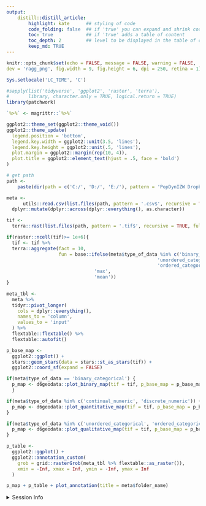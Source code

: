 ```yaml
---
output:
    distill::distill_article:
        highlight: kate      ## styling of code
        code_folding: false  ## if 'true' you can expand and shrink code chunks
        toc: true            ## if 'true' adds a table of content
        toc_depth: 2         ## level to be displayed in the table of content
        keep_md: TRUE
---
```




```r
knitr::opts_chunk$set(echo = FALSE, message = FALSE, warning = FALSE,
dev = 'ragg_png', fig.width = 9, fig.height = 6, dpi = 250, retina = 1)

Sys.setlocale('LC_TIME', 'C')

#sapply(list('tidyverse', 'ggplot2', 'raster', 'terra'),
#       library, character.only = TRUE, logical.return = TRUE)
library(patchwork)

`%>%` <- magrittr::`%>%`

ggplot2::theme_set(ggplot2::theme_void())
ggplot2::theme_update(
  legend.position = 'bottom',
  legend.key.width = ggplot2::unit(3.5, 'lines'),
  legend.key.height = ggplot2::unit(.5, 'lines'),
  plot.margin = ggplot2::margin(rep(10, 4)),
  plot.title = ggplot2::element_text(hjust = .5, face = 'bold')
)
```



```r

# get path
path <-
    paste(dir(path = c('C:/', 'D:/', 'E:/'), pattern = 'PopDynIZW Dropbox$', recursive = T, include.dirs = T, full.names = T)[1],'GeoData/data-proc/berlin/motorways_berlin_2022_100m_03035_tif', sep = '/')

meta <-
      utils::read.csv(list.files(path, pattern = '.csv$', recursive = TRUE, full.names = TRUE)) %>%
  dplyr::mutate(dplyr::across(dplyr::everything(), as.character))

tif <-
  terra::rast(list.files(path, pattern = '.tif$', recursive = TRUE, full.names = TRUE))

if(raster::ncell(tif)>= 1e+6){
  tif <- tif %>%
  terra::aggregate(fact = 10,
                   fun = base::ifelse(meta$type_of_data %in% c('binary_categorical',
                                                       'unordered_categorical',
                                                       'ordered_categorical'),
                                'max',
                                'mean'))
}

```

```r

meta_tbl <-
  meta %>%
  tidyr::pivot_longer(
    cols = dplyr::everything(),
    names_to = 'column',
    values_to = 'input'
  ) %>%
  flextable::flextable() %>%
  flextable::autofit()

```

```r

p_base_map <-
  ggplot2::ggplot() +
  stars::geom_stars(data = stars::st_as_stars(tif)) +
  ggplot2::coord_sf(expand = FALSE)

if(meta$type_of_data == 'binary_categorical') {
  p_map <- d6geodata::plot_binary_map(tif = tif, p_base_map = p_base_map)
  }

if(meta$type_of_data %in% c('continual_numeric', 'discrete_numeric')) {
  p_map <- d6geodata::plot_quantitative_map(tif = tif, p_base_map = p_base_map)
}

if(meta$type_of_data %in% c('unordered_categorical', 'ordered_categorical')) {
  p_map <- d6geodata::plot_qualitative_map(tif = tif, p_base_map = p_base_map)
}

```

```r
p_table <-
  ggplot2::ggplot() +
  ggplot2::annotation_custom(
    grob = grid::rasterGrob(meta_tbl %>% flextable::as_raster()),
    xmin = -Inf, xmax = Inf, ymin = -Inf, ymax = Inf
  )
```

```r
p_map + p_table + plot_annotation(title = meta$folder_name)
```


<details><summary>Session Info</summary>

```r
## DO NOT REMOVE!
## We store the settings of your computer and the current versions of the
## packages used to allow for reproducibility
Sys.time()
#git2r::repository() ## uncomment if you are using GitHub
sessionInfo()
```

</details>
